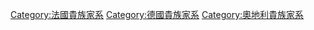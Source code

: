 [[Category:法國貴族家系|Category:法國貴族家系]]
[[Category:德國貴族家系|Category:德國貴族家系]]
[[Category:奧地利貴族家系|Category:奧地利貴族家系]]